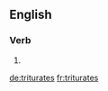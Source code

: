==English==

===Verb===
{{head|en|verb form}}

# {{en-third-person singular of|triturate}}

[[de:triturates]]
[[fr:triturates]]
